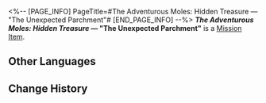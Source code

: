 <%-- [PAGE_INFO]
PageTitle=#The Adventurous Moles: Hidden Treasure — "The Unexpected Parchment"#
[END_PAGE_INFO] --%>
{{Item Infobox
|title       = ''The Adventurous Moles: Hidden Treasure'' &mdash; "The Unexpected Parchment"
|id          = 140170
|image       = Item ''The Adventurous Moles- Hidden Treasure'' &mdash; The Unexpected Parchment.png
|type        = Mission Item
|invCategory = Missions
|rarity      = 3
|effect      = 
|description = A few pages from a children's adventure book very popular in Belobog.
}}
{{Description|''"The Moles, the Moles, are brilliant and strong! The Moles, the Moles, take the reins!"''}}
'''''The Adventurous Moles: Hidden Treasure'' &mdash; "The Unexpected Parchment"''' is a [[Mission Item]].

==Other Languages==
{{Other Languages
|en   = ''The Adventurous Moles: Hidden Treasure'' &mdash; "The Unexpected Parchment"
|zhs  = 《冒险鼹鼠队：隐形的宝藏》意外的羊皮纸
|zht  = 《冒險鼴鼠隊：隱形的寶藏》意外的羊皮紙
|ja   = 『モグラ冒険隊・見えない宝物』想定外の羊皮紙
|ko   = ≪두더지 모험단: 숨겨진 보물≫ 뜻밖의 양피지
|es   = El pergamino inesperado - «Los topos aventureros: el tesoro invisible»
|fr   = ''Les Taupes aventurières : Le trésor caché'' &mdash; « Le parchemin inattendu »
|ru   = Кроты-приключенцы: Спрятанное сокровище. Нежданный пергамент
|th   = "การผจญภัยของแก๊งตัวตุ่น: สมบัติเร้นลับ" - กระดาษหนังแพะที่คาดไม่ถึง
|vi   = "Đội Chuột Chũi Phiêu Lưu: Kho Báu Ẩn Giấu" - Tấm Da Dê Bất Ngờ
|de   = „Die abenteuerlustigen Maulwürfe: Verborgener Schatz“ &ndash; Das unerwartete Pergament
|id   = "Petualang The Moles: Harta Karun Tersembunyi" &mdash; Perkamen Tak Terduga
|pt   = "As Toupeiras Aventureiras: Tesouro Escondido" &mdash; "O Pergaminho Inesperado"
}}

==Change History==
{{Change History|1.0}}